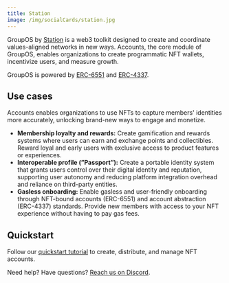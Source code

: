 ```yaml
---
title: Station
image: /img/socialCards/station.jpg
---
```


GroupOS by [Station](https://station.express) is a web3 toolkit designed to create and coordinate 
values-aligned networks in new ways. Accounts, the core module of GroupOS, enables organizations to 
create programmatic NFT wallets, incentivize users, and measure growth.

GroupOS is powered by [ERC-6551](https://eips.ethereum.org/EIPS/eip-6551) and [ERC-4337](https://eips.ethereum.org/EIPS/eip-4337).

## Use cases

Accounts enables organizations to use NFTs to capture members' identities more accurately, unlocking 
brand-new ways to engage and monetize.

- **Membership loyalty and rewards:** Create gamification and rewards systems where users can earn 
and exchange points and collectibles. Reward loyal and early users with exclusive access to 
product features or experiences.
- **Interoperable profile (”Passport”):** Create a portable identity system that grants users 
control over their digital identity and reputation, supporting user autonomy and reducing platform 
integration overhead and reliance on third-party entities.
- **Gasless onboarding:** Enable gasless and user-friendly onboarding through NFT-bound accounts (ERC-6551) 
and account abstraction (ERC-4337) standards. Provide new members with access to your NFT experience
without having to pay gas fees.

## Quickstart

Follow our [quickstart tutorial](https://docs.groupos.xyz/api-reference/v1/getting-started/quickstart/) 
to create, distribute, and manage NFT accounts.

Need help? Have questions? [Reach us on Discord](https://discord.gg/BR6CgxUe).
